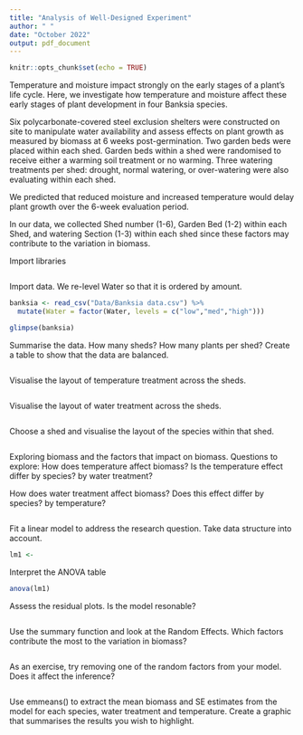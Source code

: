 ```yaml
---
title: "Analysis of Well-Designed Experiment"
author: " "
date: "October 2022"
output: pdf_document
---
```


```r
knitr::opts_chunk$set(echo = TRUE)
```

Temperature and moisture impact strongly on the early stages of a plant’s life cycle. 
Here, we investigate how temperature and moisture affect these early stages of plant development in four Banksia species.

Six polycarbonate-covered steel exclusion shelters were constructed on site to manipulate water availability and assess effects on plant growth as measured by biomass at 6 weeks post-germination. Two garden beds were placed within each shed. Garden beds within a shed were randomised to receive either a warming soil treatment or no warming. Three watering treatments per shed: drought, normal watering, or over-watering were also evaluating within each shed.  

We predicted that reduced moisture and increased temperature would delay plant growth over the 6-week evaluation period.

In our data, we collected Shed number (1-6), Garden Bed (1-2) within each Shed, and watering Section (1-3) within each shed since these factors may contribute to the variation in biomass. 

Import libraries
```r

```


Import data. We re-level Water so that it is ordered by amount.
```r
banksia <- read_csv("Data/Banksia data.csv") %>%
  mutate(Water = factor(Water, levels = c("low","med","high")))

glimpse(banksia)
```


Summarise the data. How many sheds? How many plants per shed? Create a table to show that the data are balanced.
```r

```

Visualise the layout of temperature treatment across the sheds. 
```r

```

Visualise the layout of water treatment across the sheds. 
```r

```

Choose a shed and visualise the layout of the species within that shed. 
```r

```

Exploring biomass and the factors that impact on biomass.
Questions to explore:
How does temperature affect biomass? Is the temperature effect differ by species? by water treatment? 

How does water treatment affect biomass? Does this effect differ by species? by temperature?
```r

```

Fit a linear model to address the research question. Take data structure into account.
```r
lm1 <-
```

Interpret the ANOVA table
```r
anova(lm1)
```

Assess the residual plots. Is the model resonable?
```r

```

Use the summary function and look at the Random Effects. Which factors contribute the most to the variation in biomass?
```r

```

As an exercise, try removing one of the random factors from your model. Does it affect the inference?
```r

```


Use emmeans() to extract the mean biomass and SE estimates from the model for each species, water treatment and temperature. Create a graphic that summarises the results you wish to highlight.
```r

```

